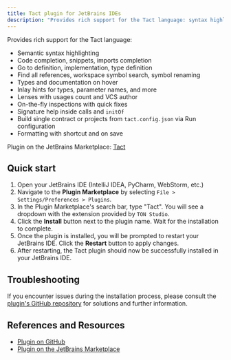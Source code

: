 ```yaml
---
title: Tact plugin for JetBrains IDEs
description: "Provides rich support for the Tact language: syntax highlighting, error diagnostics, snippets, hover info, and more"
---
```


Provides rich support for the Tact language:

- Semantic syntax highlighting
- Code completion, snippets, imports completion
- Go to definition, implementation, type definition
- Find all references, workspace symbol search, symbol renaming
- Types and documentation on hover
- Inlay hints for types, parameter names, and more
- Lenses with usages count and VCS author
- On-the-fly inspections with quick fixes
- Signature help inside calls and `initOf`
- Build single contract or projects from `tact.config.json` via Run configuration
- Formatting with shortcut and on save

Plugin on the JetBrains Marketplace: [Tact](https://plugins.jetbrains.com/plugin/27290-tact)

## Quick start

1. Open your JetBrains IDE (IntelliJ IDEA, PyCharm, WebStorm, etc.)
2. Navigate to the **Plugin Marketplace** by selecting `File > Settings/Preferences > Plugins`.
3. In the Plugin Marketplace's search bar, type "Tact". You will see a dropdown with the extension provided by `TON Studio`.
4. Click the **Install** button next to the plugin name. Wait for the installation to complete.
5. Once the plugin is installed, you will be prompted to restart your JetBrains IDE. Click the **Restart** button to apply changes.
6. After restarting, the Tact plugin should now be successfully installed in your JetBrains IDE.

## Troubleshooting

If you encounter issues during the installation process, please consult the [plugin's GitHub repository](https://github.com/tact-lang/intelli-tact) for solutions and further information.

## References and Resources

- [Plugin on GitHub](https://github.com/tact-lang/intelli-tact)
- [Plugin on the JetBrains Marketplace](https://plugins.jetbrains.com/plugin/27290-tact)
